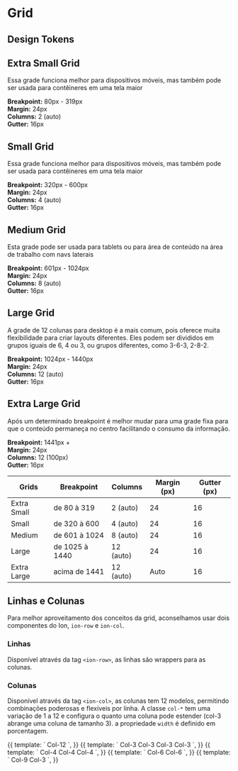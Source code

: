 

<Meta title="Ion/Design Tokens/Grid" />

<style>{`
  .heading {
    font-size: 40px;
    font-weight: 700;
    line-height: 48px;
    letter-spacing: 0em;
    color: #282B33;
  }

  .subheading {
    font-size: 20px;
    font-weight: 600;
    line-height: 28px;
    letter-spacing: 0em;
    color: #8D93A5;
    margin-bottom: 40px;
    border-bottom: none;
  }

  .row > div {
    min-width: 220px;
  }

  .container {
    margin-bottom: 60px
  }

  .row {
    display: flex;
    gap: 50px;
    margin: 16px;
  }  

  thead {
    background-color: #E4E6EB;
  }

  th, td {
    width: 156px;
    height: 56px;
    padding: 16px 24px !important;
    text-align: left;
    border: 1px solid #CED2DB;
  }

  #col-style {
    border: 1px solid #ccc;
    line-height: 40px;
    text-align: center;
  }
`}</style>

<h1 class="heading">Grid</h1>

<h2 class="subheading">Design Tokens</h2>

## Extra Small Grid

Essa grade funciona melhor para dispositivos móveis, mas também pode ser usada para contêineres em uma tela maior

<div class="container">
  <div class="row">
    <div class="content">
      <b>Breakpoint:</b> 80px - 319px
    </div>
    <div>
      <b>Margin:</b> 24px
    </div>
  </div>
  <div class="row">
    <div>
      <b>Columns:</b> 2 (auto)
    </div>
    <div>
      <b>Gutter:</b> 16px
    </div>
  </div>
</div>

## Small Grid

Essa grade funciona melhor para dispositivos móveis, mas também pode ser usada para contêineres em uma tela maior

<div class="container">
  <div class="row">
    <div class="content">
      <b>Breakpoint:</b> 320px - 600px
    </div>
    <div>
      <b>Margin:</b> 24px
    </div>
  </div>
  <div class="row">
    <div>
      <b>Columns:</b> 4 (auto)
    </div>
    <div>
      <b>Gutter:</b> 16px
    </div>
  </div>
</div>

## Medium Grid

Esta grade pode ser usada para tablets ou para área de conteúdo na área de trabalho com navs laterais

<div class="container">
  <div class="row">
    <div class="content">
      <b>Breakpoint:</b> 601px - 1024px
    </div>
    <div>
      <b>Margin:</b> 24px
    </div>
  </div>
  <div class="row">
    <div>
      <b>Columns:</b> 8 (auto)
    </div>
    <div>
      <b>Gutter:</b> 16px
    </div>
  </div>
</div>

## Large Grid

A grade de 12 colunas para desktop é a mais comum, pois oferece muita flexibilidade para criar layouts diferentes. Eles podem ser divididos em grupos iguais de 6, 4 ou 3, ou grupos diferentes, como 3-6-3, 2-8-2.

<div class="container">
  <div class="row">
    <div class="content">
      <b>Breakpoint:</b> 1024px - 1440px
    </div>
    <div>
      <b>Margin:</b> 24px
    </div>
  </div>
  <div class="row">
    <div>
      <b>Columns:</b> 12 (auto)
    </div>
    <div>
      <b>Gutter:</b> 16px
    </div>
  </div>
</div>

## Extra Large Grid

Após um determinado breakpoint é melhor mudar para uma grade fixa para que o conteúdo permaneça no centro facilitando o consumo da informação.

<div class="container">
  <div class="row">
    <div class="content">
      <b>Breakpoint:</b> 1441px +
    </div>
    <div>
      <b>Margin:</b> 24px
    </div>
  </div>
  <div class="row">
    <div>
      <b>Columns:</b> 12 (100px)
    </div>
    <div>
      <b>Gutter:</b> 16px
    </div>
  </div>
</div>

<div class="container">
  <table>
    <thead>
      <th>Grids</th>
      <th>Breakpoint</th>
      <th>Columns</th>
      <th>Margin (px)</th>
      <th>Gutter (px)</th>
    </thead>
    <tbody>
      <tr>
        <td>Extra Small</td>
        <td>de 80 à 319</td>
        <td>2 (auto)</td>
        <td>24</td>
        <td>16</td>
      </tr>
      <tr>
        <td>Small</td>
        <td>de 320 à 600</td>
        <td>4 (auto)</td>
        <td>24</td>
        <td>16</td>
      </tr>
      <tr>
        <td>Medium</td>
        <td>de 601 à 1024</td>
        <td>8 (auto)</td>
        <td>24</td>
        <td>16</td>
      </tr>
      <tr>
        <td>Large</td>
        <td>de 1025 à 1440</td>
        <td>12 (auto)</td>
        <td>24</td>
        <td>16</td>
      </tr>
      <tr>
        <td>Extra Large</td>
        <td>acima de 1441</td>
        <td>12 (auto)</td>
        <td>Auto</td>
        <td>16</td>
      </tr>
    </tbody>
  </table>
</div>

## Linhas e Colunas

Para melhor aproveitamento dos conceitos da grid, aconselhamos usar dois componentes do Ion, `ion-row` e `ion-col`.

### Linhas

Disponível através da tag `<ion-row>`, as linhas são wrappers para as colunas.

### Colunas

Disponível através da tag `<ion-col>`, as colunas tem 12 modelos, permitindo combinações poderosas e flexíveis por linha. A classe `col-*` tem uma variação de 1 a 12 e configura o quanto uma coluna pode estender (col-3 abrange uma coluna de tamanho 3). a propriedade `width` é definido em porcentagem.

<Canvas>
  <Story
    name="row with 1 col-12"
    decorators={[
      moduleMetadata({
        declarations: [RowComponent, IonColComponent],
        imports: [CommonModule],
      }),
    ]}
  >
    {{
      template: `
      <ion-row>
        <ion-col id="col-style" class="col-12">Col-12</ion-col>
      </ion-row>`,
    }}
  </Story>
</Canvas>

<Canvas>
  <Story
    name="row with 4 col-3"
    decorators={[
      moduleMetadata({
        declarations: [RowComponent, IonColComponent],
        imports: [CommonModule],
      }),
    ]}
  >
    {{
      template: `
      <ion-row>
        <ion-col id="col-style" class="col-3">Col-3</ion-col>
        <ion-col id="col-style" class="col-3">Col-3</ion-col>
        <ion-col id="col-style" class="col-3">Col-3</ion-col>
        <ion-col id="col-style" class="col-3">Col-3</ion-col>
      </ion-row>`,
    }}
  </Story>
</Canvas>

<Canvas>
  <Story
    name="row with 3 col-4"
    decorators={[
      moduleMetadata({
        declarations: [RowComponent, IonColComponent],
        imports: [CommonModule],
      }),
    ]}
  >
    {{
      template: `
      <ion-row>
        <ion-col id="col-style" class="col-4">Col-4</ion-col>
        <ion-col id="col-style" class="col-4">Col-4</ion-col>
        <ion-col id="col-style" class="col-4">Col-4</ion-col>
      </ion-row>`,
    }}
  </Story>
</Canvas>

<Canvas>
  <Story
    name="row with 2 col-6"
    decorators={[
      moduleMetadata({
        declarations: [RowComponent, IonColComponent],
        imports: [CommonModule],
      }),
    ]}
  >
    {{
      template: `
      <ion-row>
        <ion-col id="col-style" class="col-6">Col-6</ion-col>
        <ion-col id="col-style" class="col-6">Col-6</ion-col>
      </ion-row>`,
    }}
  </Story>
</Canvas>

<Canvas>
  <Story
    name="row with 1 col-9 and 1 col-3"
    decorators={[
      moduleMetadata({
        declarations: [RowComponent, IonColComponent],
        imports: [CommonModule],
      }),
    ]}
  >
    {{
      template: `
      <ion-row>
        <ion-col id="col-style" class="col-9">Col-9</ion-col>
        <ion-col id="col-style" class="col-3">Col-3</ion-col>
      </ion-row>`,
    }}
  </Story>
</Canvas>
